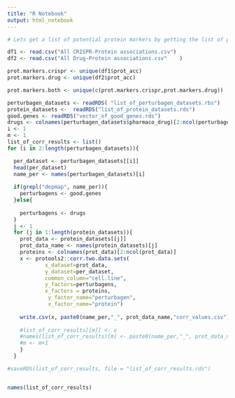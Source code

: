 ```yaml
---
title: "R Notebook"
output: html_notebook
---
```


```r
# Lets get a list of potential protein markers by getting the list of proteins in the Goncalves dataset

df1 <- read.csv("All CRISPR-Protein associations.csv")
df2 <- read.csv("All Drug-Protein associations.csv"    )

prot.markers.crispr <- unique(df1$prot_acc)
prot.markers.drug <- unique(df2$prot_acc)

prot.markers.both <- unique(c(prot.markers.crispr,prot.markers.drug))
```


```r
perturbagen_datasets <- readRDS( "list_of_perturbagen_datasets.rbs")
protein_datasets <-  readRDS("list_of_protein_datasets.rds")
good.genes <- readRDS("vector_of_good_genes.rds")
drugs <- colnames(perturbagen_datasets$pharmaco_drug)[2:ncol(perturbagen_datasets$pharmaco_drug)]
i <- 1
m <- 1
list_of_corr_results <- list()
for (i in 2:length(perturbagen_datasets)){

  per_dataset <- perturbagen_datasets[[i]]
  head(per_dataset)
  name_per <- names(perturbagen_datasets)[i]
  
  if(grepl("depmap", name_per)){
    perturbagens <- good.genes
  }else{
    
    perturbagens <- drugs
  }
  j <- 1
  for (j in 1:length(protein_datasets)){
    prot_data <- protein_datasets[[j]]
    prot_data_name <- names(protein_datasets)[j]
    proteins <- colnames(prot_data)[2:ncol(prot_data)]
    x <- protools2::corr.two.data.sets(
            x_dataset=prot_data,
            y_dataset=per_dataset,
            common_column="cell.line",
            y_factors=perturbagens, 
            x_factors = proteins,
             y_factor_name="perturbagen",
             x_factor_name="protein")
    
    write.csv(x, paste0(name_per,"_", prot_data_name,"corr_values.csv"),row.names=F)
  
    #list_of_corr_results[[m]] <- x
    #names(list_of_corr_results)[m] <- paste0(name_per,"_", prot_data_name)
    #m <- m+1
    }
  }

#saveRDS(list_of_corr_results, file = "list_of_corr_results.rds")


names(list_of_corr_results)

```

